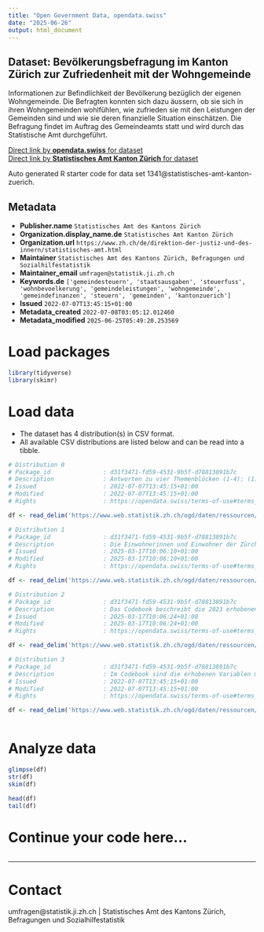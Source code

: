 ```yaml
---
title: "Open Government Data, opendata.swiss"
date: "2025-06-26"
output: html_document
---
```


## Dataset: Bevölkerungsbefragung im Kanton Zürich zur Zufriedenheit mit der Wohngemeinde

Informationen zur Befindlichkeit der Bevölkerung bezüglich der eigenen Wohngemeinde. Die Befragten konnten sich dazu äussern, ob sie sich in ihren Wohngemeinden wohlfühlen, wie zufrieden sie mit den Leistungen der Gemeinden sind und wie sie deren finanzielle Situation einschätzen. Die Befragung findet im Auftrag des Gemeindeamts statt und wird durch das Statistische Amt durchgeführt. 

[Direct link by **opendata.swiss** for dataset](https://opendata.swiss/de/dataset/bevolkerungsbefragung-im-kanton-zurich-zur-zufriedenheit-mit-der-wohngemeinde)<br>
[Direct link by **Statistisches Amt Kanton Zürich** for dataset]()

Auto generated R starter code for data set 1341@statistisches-amt-kanton-zuerich.

## Metadata

- **Publisher.name** `Statistisches Amt des Kantons Zürich`
- **Organization.display_name.de** `Statistisches Amt Kanton Zürich`
- **Organization.url** `https://www.zh.ch/de/direktion-der-justiz-und-des-innern/statistisches-amt.html`
- **Maintainer** `Statistisches Amt des Kantons Zürich, Befragungen und Sozialhilfestatistik`
- **Maintainer_email** `umfragen@statistik.ji.zh.ch`
- **Keywords.de** `['gemeindesteuern', 'staatsausgaben', 'steuerfuss', 'wohnbevoelkerung', 'gemeindeleistungen', 'wohngemeinde', 'gemeindefinanzen', 'steuern', 'gemeinden', 'kantonzuerich']`
- **Issued** `2022-07-07T13:45:15+01:00`
- **Metadata_created** `2022-07-08T03:05:12.012460`
- **Metadata_modified** `2025-06-25T05:49:20.253569`


# Load packages

```r

library(tidyverse)
library(skimr)

```

# Load data

-   The dataset has 4 distribution(s) in CSV format.
-   All available CSV distributions are listed below and can be read into a tibble.

```r

# Distribution 0
# Package_id               : d31f3471-fd59-4531-9b5f-d78813891b7c
# Description              : Antworten zu vier Themenblöcken (1-4): (1) Identifikation mit Wohnort und Zufriedenheit in der Wohngemeinde; (2) Gemeindeleistungen, Wichtigkeit dieser Aspekte und Zufriedenheit mit der Umsetzung durch Gemeinden; (3) Beurteilung Höhe der Steuern, kommunaler Steuerfuss und Bandbreite der kommunalen Steuerfüsse, in welche Themen sollen Steuergelder zukünftig investiert werden?; (4) Bereitschaft Dienstleistungen der Wohngemeinde in einer Nachbargemeinde zu beziehen, beziehungsweise welche Massnahmen zu ergreifen sind, wenn zentrale Dienstleistungen nicht mehr selbstständig von der Wohngemeinde erfüllt werden können.
# Issued                   : 2022-07-07T13:45:15+01:00
# Modified                 : 2022-07-07T13:45:15+01:00
# Rights                   : https://opendata.swiss/terms-of-use#terms_by

df <- read_delim('https://www.web.statistik.zh.ch/ogd/daten/ressourcen/KTZH_00001341_00002759.csv')

# Distribution 1
# Package_id               : d31f3471-fd59-4531-9b5f-d78813891b7c
# Description              : Die Einwohnerinnen und Einwohner der Zürcher Gemeinden wurden auch 2023 zu ihrem Wohlbefinden befragt. 
# Issued                   : 2025-03-17T10:06:10+01:00
# Modified                 : 2025-03-17T10:06:10+01:00
# Rights                   : https://opendata.swiss/terms-of-use#terms_open

df <- read_delim('https://www.web.statistik.zh.ch/ogd/daten/ressourcen/KTZH_00001341_00006067.csv')

# Distribution 2
# Package_id               : d31f3471-fd59-4531-9b5f-d78813891b7c
# Description              : Das Codebook beschreibt die 2023 erhobenen Variablen mitsamt ihren Ausprägungen
# Issued                   : 2025-03-17T10:06:24+01:00
# Modified                 : 2025-03-17T10:06:24+01:00
# Rights                   : https://opendata.swiss/terms-of-use#terms_open

df <- read_delim('https://www.web.statistik.zh.ch/ogd/daten/ressourcen/KTZH_00001341_00006068.csv')

# Distribution 3
# Package_id               : d31f3471-fd59-4531-9b5f-d78813891b7c
# Description              : Im Codebook sind die erhobenen Variablen mit den möglichen Ausprägungen beschrieben. 
# Issued                   : 2022-07-07T13:45:15+01:00
# Modified                 : 2022-07-07T13:45:15+01:00
# Rights                   : https://opendata.swiss/terms-of-use#terms_by

df <- read_delim('https://www.web.statistik.zh.ch/ogd/daten/ressourcen/KTZH_00001341_00002918.csv')



```

# Analyze data

```r

glimpse(df)
str(df)
skim(df)

head(df)
tail(df)

```

# Continue your code here...

```r

```

------------------------------------------------------------------------

# Contact

umfragen@statistik.ji.zh.ch | Statistisches Amt des Kantons Zürich, Befragungen und Sozialhilfestatistik
